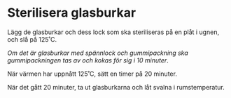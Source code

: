 # Sterilisera glasburkar

Lägg de glasburkar och dess lock som ska steriliseras på en plåt i ugnen, och slå på 125˚C.

_Om det är glasburkar med spännlock och gummipackning ska gummipackningen tas av och kokas för sig i 10 minuter_.

När värmen har uppnått 125˚C, sätt en timer på 20 minuter.

När det gått 20 minuter, ta ut glasburkarna och låt svalna i rumstemperatur.
